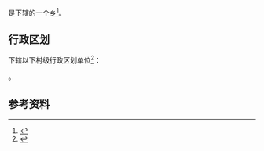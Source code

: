 {{中国乡级行政区|62/09/24/204/000}}

'''{{PAGENAMEBASE}}'''是{{PRC admin/fullname|62/09/24/204/000|3}}下辖的一个[[乡_(中华人民共和国)|乡]]<ref>{{PRC admin/ref sgc|{{PRC admin/parent|62/09/24/204/000}}}}</ref>。

== 行政区划 ==
{{PAGENAMEBASE}}下辖以下村级行政区划单位<ref>{{PRC admin/ref sgc|62/09/24/204/000}}</ref>：

{{PRC admin/children|62/09/24/204/000}}。

== 参考资料 ==
{{reflist}}

{{甘肃行政区划小作品}}
{{PRC admin/navcat|62/09/24/204/000}}